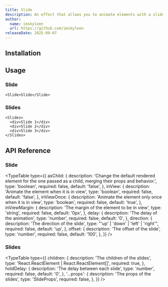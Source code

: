 ```yaml
---
title: Slide
description: An effect that allows you to animate elements with a slide effect on first view or load.
author:
  name: imskyleen
  url: https://github.com/imskyleen
releaseDate: 2025-09-07
---
```


<ComponentPreview name="demo-primitives-effects-slide" />

## Installation

<ComponentInstallation name="primitives-effects-slide" />

## Usage

### Slide

```tsx
<Slide>Slide</Slide>
```

### Slides

```tsx
<Slides>
  <div>Slide 1</div>
  <div>Slide 2</div>
  <div>Slide 3</div>
</Slides>
```

## API Reference

### Slide

<TypeTable
  type={{
    asChild: {
      description:
        'Change the default rendered element for the one passed as a child, merging their props and behavior.',
      type: 'boolean',
      required: false,
      default: 'false',
    },
    inView: {
      description: 'Animate the element when it is in view',
      type: 'boolean',
      required: false,
      default: 'false',
    },
    inViewOnce: {
      description: 'Animate the element only once when it is in view',
      type: 'boolean',
      required: false,
      default: 'true',
    },
    inViewMargin: {
      description: 'The margin of the element to be in view',
      type: 'string',
      required: false,
      default: '0px',
    },
    delay: {
      description: 'The delay of the animation',
      type: 'number',
      required: false,
      default: '0',
    },
    direction: {
      description: 'The direction of the slide',
      type: "'up' | 'down' | 'left' | 'right'",
      required: false,
      default: 'up',
    },
    offset: {
      description: 'The offset of the slide',
      type: 'number',
      required: false,
      default: '100',
    },
  }}
/>

### Slides

<TypeTable
  type={{
    children: {
      description: 'The children of the slides',
      type: 'React.ReactElement | React.ReactElement[]',
      required: true,
    },
    holdDelay: {
      description: 'The delay between each slide',
      type: 'number',
      required: false,
      default: '0',
    },
    '...props': {
      description: 'The props of the slides',
      type: 'SlideProps',
      required: false,
    },
  }}
/>
